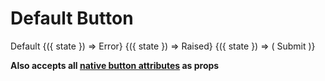 
<Meta title="Components|Buttons|Default" />

# Default Button

<Preview>
  <Story name="Default" component={Buttons.Default}>
    <div>
      <Buttons>Default</Buttons>
      <StoryHelpers.Margin />
      <StoryHelpers.StateCtrl label="error">
        {({ state }) => <Buttons error={state}>Error</Buttons>}
      </StoryHelpers.StateCtrl>
      <StoryHelpers.Margin />
      <StoryHelpers.StateCtrl label="raised" defaultState>
        {({ state }) => <Buttons raised={state}>Raised</Buttons>}
      </StoryHelpers.StateCtrl>
      <StoryHelpers.Margin />
      <StoryHelpers.StateCtrl label="success">
        {({ state }) => (
          <Buttons success={state} style={{ width: "5rem" }}>
            Submit
          </Buttons>
        )}
      </StoryHelpers.StateCtrl>
    </div>
  </Story>
</Preview>

<Props of={Buttons.Base} />

**Also accepts all [native button attributes](https://developer.mozilla.org/en-US/docs/Web/HTML/Element/button#Attributes) as props**
